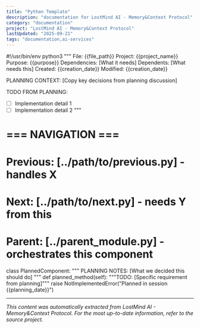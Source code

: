 ```yaml
---
title: "Python Template"
description: "documentation for LostMind AI - Memory&Context Protocol"
category: "documentation"
project: "LostMind AI - Memory&Context Protocol"
lastUpdated: "2025-09-21"
tags: "documentation,ai-services"
---
```


#!/usr/bin/env python3
"""
File: {{file_path}}
Project: {{project_name}}
Purpose: {{purpose}}
Dependencies: [What it needs]
Dependents: [What needs this]
Created: {{creation_date}}
Modified: {{creation_date}}

PLANNING CONTEXT:
[Copy key decisions from planning discussion]

TODO FROM PLANNING:
- [ ] Implementation detail 1
- [ ] Implementation detail 2
"""

# === NAVIGATION ===
# Previous: [../path/to/previous.py] - handles X
# Next: [../path/to/next.py] - needs Y from this
# Parent: [../parent_module.py] - orchestrates this component

class PlannedComponent:
    """
    PLANNING NOTES: [What we decided this should do]
    """
    def planned_method(self):
        """TODO: [Specific requirement from planning]"""
        raise NotImplementedError("Planned in session {{planning_date}}")


---
*This content was automatically extracted from LostMind AI - Memory&Context Protocol. For the most up-to-date information, refer to the source project.*
